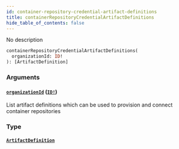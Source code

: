 ```yaml
---
id: container-repository-credential-artifact-definitions
title: containerRepositoryCredentialArtifactDefinitions
hide_table_of_contents: false
---
```



No description

```graphql
containerRepositoryCredentialArtifactDefinitions(
  organizationId: ID!
): [ArtifactDefinition]
```


### Arguments

#### [`organizationId`](#) ([`ID!`](/swapi/scalars/id))

List artifact definitions which can be used to provision and connect container repositories


### Type

#### [`ArtifactDefinition`](/swapi/objects/artifact-definition)

